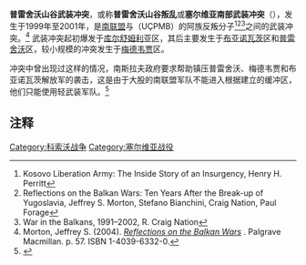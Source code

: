 {{Infobox military conflict
| conflict      = 普雷舍沃山谷武装冲突
| partof        =  [[科索沃战争|科索沃战争]]余波
| campaign      = 
| image         = 
| caption       = 
| date          = 1999年6月12日 – 2001年6月1日<ref name="Mine kills Serb police">{{cite news | url=http://news.bbc.co.uk/2/hi/europe/971343.stm | work=BBC News | title=Mine kills Serb police | language=en | date=October 14, 2000 | accessdate=2014-07-30 | archive-date=2014-08-10 | archive-url=https://web.archive.org/web/20140810015542/http://news.bbc.co.uk/2/hi/europe/971343.stm | dead-url=no }}</ref><br>{{small|({{Age in years, months, weeks and days|month1=06|day1=12|year1=1999|month2=06|day2=01|year2=2001}})}}
| place         =  [[南联盟|南联盟]][[塞尔维亚共和国_(1990年-2006年)|塞尔维亚共和国]]的[[普雷舍沃|普雷舍沃]]，[[布亚诺瓦茨|布亚诺瓦茨]]和[[梅德韦贾|梅德韦贾]]
| result        = {{flagicon|FR Yugoslavia}} [[南联盟|南联盟]]决定性的胜利<ref>{{cite web| publisher= LA Times| url= http://articles.latimes.com/2001/may/25/news/mn-2299| author= David Holley| title= Yugoslavia Occupies Last of Kosovo Buffer| language= en| date= 25 May 2001| accessdate= 27 December 2012| archive-date= 2016-03-06| archive-url= https://web.archive.org/web/20160306202709/http://articles.latimes.com/2001/may/25/news/mn-2299| dead-url= no}}</ref>
*塞尔维亚政府与塞尔维亚南部的阿尔巴尼亚族之间的和平
* {{Link-en|普雷舍沃、梅德韦贾和布亚诺瓦茨解放军|Liberation Army of Preševo, Medveđa and Bujanovac}}解散
* 孔丘利协议<ref>{{Cite web |url=http://www.crisisgroup.org/en/regions/europe/balkans/serbia/152-southern-serbias-fragile-peace.aspx |title=存档副本 |access-date=2014-07-30 |archive-date=2012-06-03 |archive-url=https://web.archive.org/web/20120603150008/http://www.crisisgroup.org/en/regions/europe/balkans/serbia/152-southern-serbias-fragile-peace.aspx |dead-url=no }}</ref>
* 前普雷舍沃、梅德韦贾和布亚诺瓦茨解放军和科索沃解放军的老兵重组，建立了马其顿阿尔巴尼亚族民族解放军
* [[马其顿纷争|2001年马其顿武装冲突]]开始
| combatant1    =  [[File:UCPMB_logo.jpg|border]] {{Link-en|普雷舍沃、梅德韦贾和布亚诺瓦茨解放军|Liberation Army of Preševo, Medveđa and Bujanovac}}
| combatant2    = {{flag|FR Yugoslavia}}
* [[File:VSCG.jpg|24px]] [[南斯拉夫人民军|南斯拉夫人民军]]
* [[File:Rv_i_pvo_vscg.jpg|24px]] 南斯拉夫空军
* [[File:JSO_logo.gif|24px]] 红色[[贝雷帽|贝雷帽]]
* [[File:SAJ_emblem.png|24px]] 特种反恐部队

| commander1    = 
[[File:UCPMB_logo.jpg|border]] {{link-en|默罕默德·杰马伊利|Muhamet Xhemajli}}（Muhamet Xhemajli） {{surrendered}} <br>{{small|(指挥官)}}<br />
[[File:UCPMB_logo.jpg|border]] {{link-sr|里德万·恰齐米·列希|Ридван Ћазими Леши}}（Ridvan Qazimi Lleshi） {{KIA}}<br>{{small|(指挥官)}}<br /> 
[[File:UCPMB_logo.jpg|border]] {{link-sr|谢夫克特·穆斯柳|Шефкет Муслију}}（Shefket Musliu） {{surrendered}}<br>{{small|(领导人)}}<ref>{{cite news | url=http://news.bbc.co.uk/2/hi/europe/1353692.stm | work=BBC News | title=Rebel Albanian chief surrenders | date=May 26, 2001 | accessdate=2014-07-30 | archive-date=2019-07-19 | archive-url=https://web.archive.org/web/20190719040504/http://news.bbc.co.uk/2/hi/europe/1353692.stm | dead-url=no }}</ref><br /> 
[[File:UCPMB_logo.jpg|border]] 帕希尔·希基里Pacir Shiciri{{surrendered}}<br>{{small|(发言人)}}<ref name="British K-For troops under fire">{{cite news | url=http://news.bbc.co.uk/2/hi/europe/1137189.stm | work=BBC News | title=British K-For troops under fire | date=January 25, 2001 | accessdate=2015-06-17 | archive-date=2013-11-13 | archive-url=https://web.archive.org/web/20131113192707/http://news.bbc.co.uk/2/hi/europe/1137189.stm | dead-url=no }}</ref> <br>
[[File:UCPMB_logo.jpg|border]] 塔希尔·达利皮Tahir Dalipi<br>{{small|(发言人)}}<br>
[[File:UCPMB_logo.jpg|border]] 尤努祖·穆斯鲁Yonuzu Musliu {{surrendered}}<br>
[[File:UCPMB_logo.jpg|border]] {{link-sr|穆斯塔法·沙奇里|Мустафа Шаћири}}（Mustafa Shaqiri） {{surrendered}}<br>
[[File:UCPMB_logo.jpg|border]] 纳吉普·阿里Nagip Ali {{surrendered}}<br>
[[File:UCPMB_logo.jpg|border]] 奥汉·雷杰皮Orhan Rexhepi {{surrendered}}<br>
[[File:UCPMB_logo.jpg|border]] 里琳·朱库皮Lirim Jukupi

| commander2    = {{flagicon|FR Yugoslavia}} [[斯洛博丹·米洛舍维奇|斯洛博丹·米洛舍维奇]]<br />{{small|([[南联盟|南联盟]]总统, 1999–2000)}}<br />{{flagicon|FR Yugoslavia}} [[沃伊斯拉夫·科什图尼察|沃伊斯拉夫·科什图尼察]]<br />{{small|([[南联盟|南联盟]]次任总统, 2000–2001)}}<br />{{flagicon|FR Yugoslavia}} {{link-en|内博伊沙·帕夫科维奇|Nebojša Pavković}}<br />{{small|(总参谋长)}}<br />{{flagicon|FR Yugoslavia}} 尼诺斯拉夫·克尔斯蒂奇<br>{{small|(将军)}}<br />{{flagicon|FR Yugoslavia}} {{link-en|戈兰·拉多萨夫列维奇|Goran Radosavljević}}<br>{{small|(警察总长)}}<br />{{flagicon|FR Yugoslavia}} {{link-en|米洛拉德·乌莱梅克|Milorad Ulemek}}<br>{{small|([[秘密警察|秘密警察]])}}
| strength1     = [[File:UCPMB_logo.jpg|border]] 1,600名叛军<ref>{{cite news | url=http://news.bbc.co.uk/2/hi/europe/1159097.stm | work=BBC News | title=Kosovo rebels accept peace talks | date=February 7, 2001 | accessdate=2014-07-30 | archive-date=2014-02-22 | archive-url=https://web.archive.org/web/20140222130614/http://news.bbc.co.uk/2/hi/europe/1159097.stm | dead-url=no }}</ref>
| strength2     ={{flagicon|FR Yugoslavia}} 3,500名士兵和警察
[[File:JSO_logo.gif|24px]] 100名红色[[贝雷帽|贝雷帽]]成员
| casualties1   = 27叛军死亡<ref>{{cite web| publisher= The Economist| url= http://www.economist.com/blogs/easternapproaches/2013/01/war-memorials-balkans| title= Remembrance of the recent past| date= 14 January 2013| accessdate= 30 March 2013| archive-date= 2016-06-05| archive-url= https://web.archive.org/web/20160605051904/http://www.economist.com/blogs/easternapproaches/2013/01/war-memorials-balkans| dead-url= no}}</ref><br/> 50名叛军向{{link-en|北约驻科索沃部队|Kosovo Force}}投降<ref>{{cite web| publisher= BBC| url= http://news.bbc.co.uk/2/hi/europe/1348356.stm| author= | title= Serbs retake Kosovo buffer zone| date= 24 May 2001| accessdate= 27 December 2012| archive-date= 2016-04-15| archive-url= https://web.archive.org/web/20160415113450/http://news.bbc.co.uk/2/hi/europe/1348356.stm| dead-url= no}}</ref>
| casualties2   ={{flagicon|FR Yugoslavia}} 18名士兵和警察死亡<br> {{flagicon|FR Yugoslavia}} 68名士兵和警察受伤
| casualties3   = 8名平民死亡 <br/> 37名平民受伤<ref>[http://ww2.pstripes.osd.mil/01/may01/ed052601l.html Yugoslav troops advance in buffer zone, brace for backlash from top rebel's death] {{webarchive|url=https://web.archive.org/web/20070808153650/http://ww2.pstripes.osd.mil/01/may01/ed052601l.html |date=2007-08-08 }}, ''Stars and Stripes'', May 26, 2001</ref><ref>{{Cite web |url=http://www.stripes.com/01/may01/ed052601l.html |title=Number of Serbian soldiers in Presevo Valley during the conflict |access-date=2014-07-30 |archive-date=2009-06-15 |archive-url=https://web.archive.org/web/20090615212618/http://www.stripes.com/01/may01/ed052601l.html |dead-url=no }}</ref> <br/>{{flagicon|United Nations}} 两位观察员受伤
}}

'''普雷舍沃山谷武装冲突'''，或称'''普雷舍沃山谷叛乱'''或'''塞尔维亚南部武装冲突'''（{{lang-sr|Сукоби на југу Србије}}），发生于1999年至2001年，是[[南联盟|南联盟]]与{{Link-en|普雷舍沃、梅德韦贾和布亚诺瓦茨解放军|Liberation Army of Preševo, Medveđa and Bujanovac}}（UÇPMB）的阿族反叛分子<ref>Kosovo Liberation Army: The Inside Story of an Insurgency, Henry H. Perritt</ref><ref>Reflections on the Balkan Wars: Ten Years After the Break-up of Yugoslavia, Jeffrey S. Morton, Stefano Bianchini, Craig Nation, Paul Forage</ref><ref>War in the Balkans, 1991–2002, R. Craig Nation</ref>之间的武装冲突。<ref>Morton, Jeffrey S. (2004). ''[http://books.google.com.au/books?id=img4ZbJeT-8C&pg=PA57 Reflections on the Balkan Wars] {{Wayback|url=http://books.google.com.au/books?id=img4ZbJeT-8C&pg=PA57 |date=20150425163024 }}''. Palgrave Macmillan. p. 57. ISBN 1-4039-6332-0.</ref> 武装冲突起初爆发于[[库尔舒姆利亚|库尔舒姆利亚]]区，其后主要发生于[[布亚诺瓦茨|布亚诺瓦茨]]区和[[普雷舍沃|普雷舍沃]]区，较小规模的冲突发生于[[梅德韦贾|梅德韦贾]]区。

冲突中曾出现过这样的情况，南斯拉夫政府要求{{link-en|北约驻科索沃部队|Kosovo Force}}帮助镇压普雷舍沃、梅德韦贾和布亚诺瓦茨解放军的袭击，这是由于大股的南联盟军队不能进入根据{{link-en|库马诺沃协议|Kumanovo Treaty}}建立的缓冲区，他们只能使用轻武装军队。<ref>{{cite news | url=http://news.bbc.co.uk/2/hi/europe/1141961.stm | work=BBC News | title=Renewed clashes near Kosovo border | date=January 28, 2001 | accessdate=2014-07-30 | archive-date=2014-10-22 | archive-url=https://web.archive.org/web/20141022110531/http://news.bbc.co.uk/2/hi/europe/1141961.stm | dead-url=no }}</ref>

== 注释 ==
{{Reflist}}

[[Category:科索沃战争|Category:科索沃战争]]
[[Category:塞尔维亚战役|Category:塞尔维亚战役]]